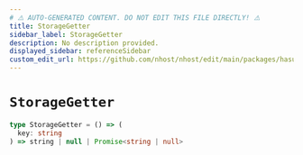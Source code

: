 ```yaml
---
# ⚠️ AUTO-GENERATED CONTENT. DO NOT EDIT THIS FILE DIRECTLY! ⚠️
title: StorageGetter
sidebar_label: StorageGetter
description: No description provided.
displayed_sidebar: referenceSidebar
custom_edit_url: https://github.com/nhost/nhost/edit/main/packages/hasura-auth-js/src/types/local-storage.ts#L1
---
```


# `StorageGetter`

```ts
type StorageGetter = () => (
  key: string
) => string | null | Promise<string | null>
```
